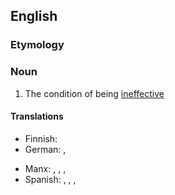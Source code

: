 ==English==

===Etymology===
{{suffix|en|ineffective|ness}}

===Noun===
{{en-noun|-|es}}

# The condition of being [[ineffective]]

====Translations====
{{trans-top|condition of being ineffective}}
* Finnish: {{t+|fi|tehottomuus}}
* German: {{t|de|Wirkungslosigkeit|f}}, {{t|de|Unwirksamkeit|f}}
{{trans-mid}}
* Manx: {{t|gv|neuvreeoilid|m}}, {{t|gv|neuobbraght|f}}, {{t|gv|neufondaght|f}}, {{t|gv|neufondid|m}}
* Spanish: {{t+|es|ineficacia|f}}, {{t|es|inefectividad|f}}, {{t|es|inoperancia|f}}, {{t+|es|infructuosidad|f}}
{{trans-bottom}}